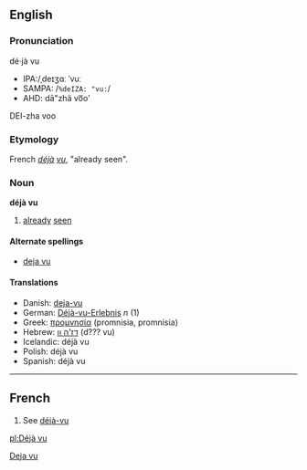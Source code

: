 ==English==
===Pronunciation===
dé·jà vu
*IPA:/ˌdeɪʒɑː ˈvuː
*SAMPA: /<tt>%deIZA: "vu:</tt>/
*AHD: dā"zhä vo͞o'
DEI-zha voo

===Etymology===
French ''[[déjà]] [[vu]]'', "already seen".

===Noun===
'''déjà vu'''

# [[already]] [[seen]]

====Alternate spellings====
*[[deja vu]]

====Translations====
*Danish: [[deja-vu]]
*German: [[Déjà-vu-Erlebnis]] ''n'' (1)
*Greek: [[προμνησία]] (promnisia, promnisίa)
*Hebrew: [[דז'ה וו]] (d??? vu)
*Icelandic: déjà vu
*Polish: déjà vu
*Spanish: déjà vu

[[Category:English words spelled with diacritics or ligatures|Deja vu]]

----

==French==

# See [[déjà-vu]]
[[pl:Déjà vu]]